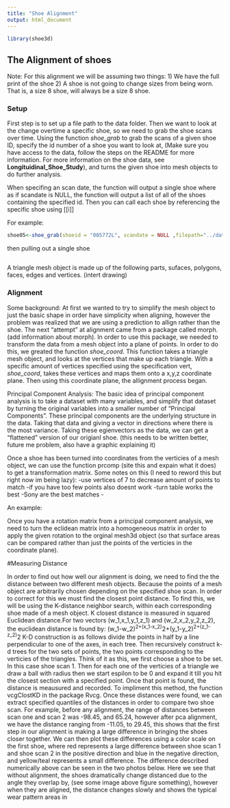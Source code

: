 ```yaml
---
title: "Shoe Alignment"
output: html_document
---
```


```r
library(shoe3d)
```

## The Alignment of shoes 

Note: For this alignment we will be assuming two things:
1) We have the full print of the shoe
2) A shoe is not going to change sizes from being worn. That is, a size 8 shoe, will always be a size 8 shoe. 

### Setup

First step is to set up a file path to the data folder. Then we want to look at the change overtime a specific shoe, so we need to grab the shoe scans over time. Using the function *shoe_grab* to grab the scans of a given shoe ID, specify the id number of a shoe you want to look at, (Make sure you have access to the data, follow the steps on the README for more information. For more information on the shoe data, see **Longituidinal_Shoe_Study**), and turns the given shoe into mesh objects to do further analysis. 

When specifing an scan date, the function will output a single shoe where as if scandate is NULL, the function will output a list of all of the shoes containing the specified id. Then you can call each shoe by referencing the specific shoe using [[i]]

For example: 
```r
shoe05<-shoe_grab(shoeid = "005772L", scandate = NULL ,filepath="../data-raw")
```
then pulling out a single shoe 

```r

```

A triangle mesh object is made up of the following parts, sufaces, polygons, faces, edges and vertices.
(intert drawing)

### Alignment 

Some background: 
At first we wanted to try to simplify the mesh object to just the basic shape in order have simplicity when aligning, however the problem was realized that we are using a prediction to allign rather than the shoe. The next "attempt" at alignment came from a package called morph. (add information about morph). In order to use this package, we needed to transform the data from a mesh object into a plane of points. In order to do this, we greated the function *shoe_coord*. This function takes a triangle mesh object, and looks at the vertices that make up each triangle. With a specific amount of vertices specified using the specification vert, *shoe_coord*, takes these vertices and maps them onto a x,y,z coordinate plane. Then using this coordinate plane, the allignment process began. 

Principal Component Analysis: 
The basic idea of principal component analysis is to take a dataset with many variables, and simplify that dataset by turning the original variables into a smaller number of "Principal Components". These principal components are the underlying structure in the data. Taking that data and giving a vector in directions where there is the most variance. Taking these egienvectors as the data, we can get a "flattened" version of our origianl shoe. (this needs to be written better, future me problem, also have a graphic explaining it)

Once a shoe has been turned into coordinates from the verticies of a mesh object, we can use the function prcomp (site this and expain what it does) to get a transformation matrix. Some notes on this (I need to reword this but right now im being lazy):
-use vertices of 7 to decrease amount of points to match
-if you have too few points also doesnt work
-turn table works the best 
-Sony are the best matches 
-

An example: 








Once you have a rotation matrix from a principal component analysis, we need to turn the eclidean matrix into a homogeneous matrix in order to apply the given rotation to the orginal mesh3d object (so that surface areas can be compared rather than just the points of the verticies in the coordinate plane). 







#Measuring Distance


In order to find out how well our alignment is doing, we need to find the the distance between two different mesh objects. Because the points of a mesh object are arbitrarily chosen depending on the specified shoe scan. In order to correct for this we must find the closest point distance. To find this, we will be using the K-distance neighbor search, within each corresponding shoe made of a mesh object. K closest distance is measured in squared Euclidean distance.For two vectors (w_1,x_1,y_1,z_1) and (w_2,x_2,y_2,z_2), the euclidean distance is found by: 
      (w_1-w_2)^2+(x_1-x_2)^2+(y_1-y_2)^2+(z_1-z_2)^2
K-D construction is as follows divide the points in half by a line perpendicular to one of the axes, in each tree. Then recursively construct k-d trees for the two sets of points, the two points corresponding to the verticies of the triangles. Think of it as this, we first choose a shoe to be set. In this case shoe scan 1. Then for each one of the verticies of a triangle we draw a ball with radius \epsilon then we start espilon to be 0 and expand it till you hit the closest section with a specified point. Once that point is found, the distance is meausured and recorded. To impliment this method, the function vcgClostKD in the package Rvcg. Once these distances were found, we can extract specified quantiles of the distances in order to compare two shoe scan. For example, before any alignment, the range of distances between scan one and scan 2 was -98.45, and 65.24, however after pca alignment, we have the distance ranging from -11.05, to 29.45, this shows that the first step in our alignment is making a large difference in bringing the shoes closer together. We can then plot these differences using a color scale on the first shoe, where red represents a large difference between shoe scan 1 and shoe scan 2 in the positive direction and blue in the negative direction, and yellow/teal represents a small difference. The difference described numerically above can be seen in the two photos below. Here we see that without alignment, the shoes dramatically change distanced due to the angle they overlap by, (see some image above figure something), however when they are aligned, the distance changes slowly and shows the typical wear pattern areas in 
      



